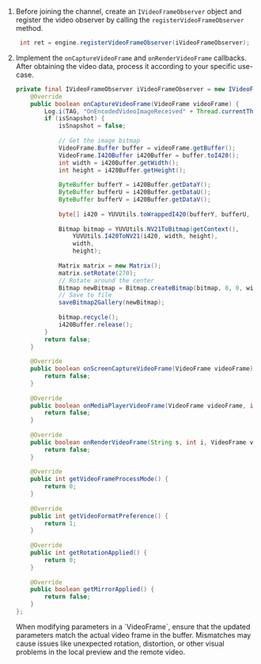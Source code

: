 
<PlatformWrapper platform="android">

1. Before joining the channel, create an `IVideoFrameObserver` object and register the video observer by calling the `registerVideoFrameObserver` method.

   ```java
    int ret = engine.registerVideoFrameObserver(iVideoFrameObserver);
   ```

1. Implement the `onCaptureVideoFrame` and `onRenderVideoFrame` callbacks. After obtaining the video data, process it according to your specific use-case.

    ```java
    private final IVideoFrameObserver iVideoFrameObserver = new IVideoFrameObserver() {
        @Override
        public boolean onCaptureVideoFrame(VideoFrame videoFrame) {
            Log.i(TAG, "OnEncodedVideoImageReceived" + Thread.currentThread().getName());
            if (isSnapshot) {
                isSnapshot = false;
                
                // Get the image bitmap
                VideoFrame.Buffer buffer = videoFrame.getBuffer();
                VideoFrame.I420Buffer i420Buffer = buffer.toI420();
                int width = i420Buffer.getWidth();
                int height = i420Buffer.getHeight();
                
                ByteBuffer bufferY = i420Buffer.getDataY();
                ByteBuffer bufferU = i420Buffer.getDataU();
                ByteBuffer bufferV = i420Buffer.getDataV();
                
                byte[] i420 = YUVUtils.toWrappedI420(bufferY, bufferU, bufferV, width, height);
                
                Bitmap bitmap = YUVUtils.NV21ToBitmap(getContext(),
                    YUVUtils.I420ToNV21(i420, width, height),
                    width,
                    height);
                
                Matrix matrix = new Matrix();
                matrix.setRotate(270);
                // Rotate around the center
                Bitmap newBitmap = Bitmap.createBitmap(bitmap, 0, 0, width, height, matrix, false);
                // Save to file
                saveBitmap2Gallery(newBitmap);
                
                bitmap.recycle();
                i420Buffer.release();
            }
            return false;
        }
        
        @Override
        public boolean onScreenCaptureVideoFrame(VideoFrame videoFrame) {
            return false;
        }
        
        @Override
        public boolean onMediaPlayerVideoFrame(VideoFrame videoFrame, int i) {
            return false;
        }
        
        @Override
        public boolean onRenderVideoFrame(String s, int i, VideoFrame videoFrame) {
            return false;
        }
        
        @Override
        public int getVideoFrameProcessMode() {
            return 0;
        }
        
        @Override
        public int getVideoFormatPreference() {
            return 1;
        }
        
        @Override
        public int getRotationApplied() {
            return 0;
        }
        
        @Override
        public boolean getMirrorApplied() {
            return false;
        }
    };
    ```

    <Admonition type="caution" title="Caution">
    When modifying parameters in a `VideoFrame`, ensure that the updated parameters match the actual video frame in the buffer. Mismatches may cause issues like unexpected rotation, distortion, or other visual problems in the local preview and the remote video.
    </Admonition>

</PlatformWrapper>
